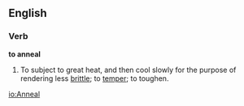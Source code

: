 ==English==

{{wikipediapar|Annealing}}
===Verb===
'''to anneal'''
#To subject to great heat, and then cool slowly for the purpose of rendering less [[brittle]]; to [[temper]]; to toughen.

[[io:Anneal]]